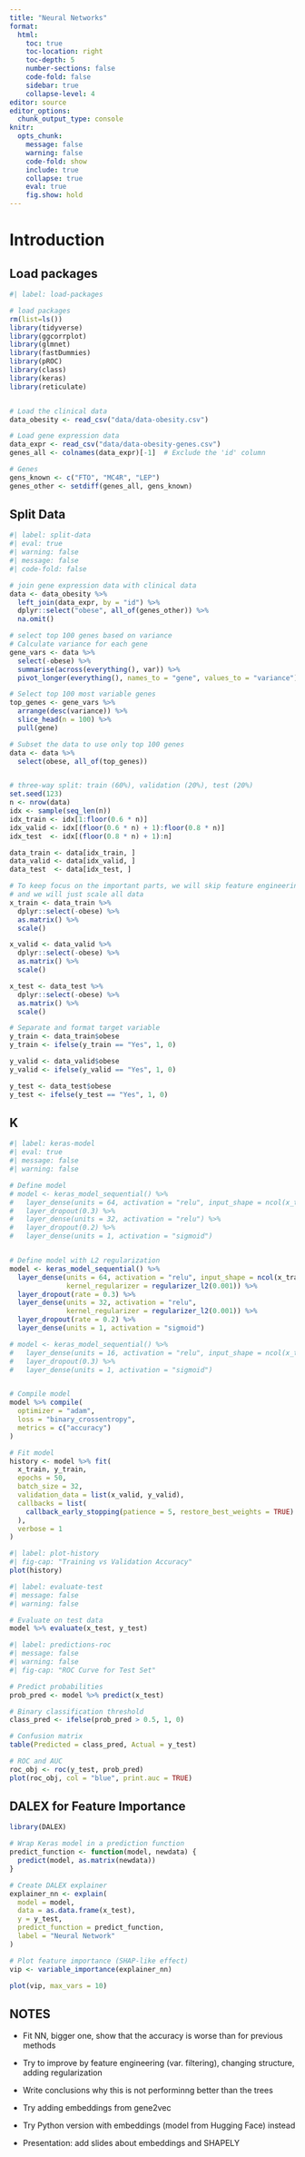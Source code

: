 ```yaml
---
title: "Neural Networks"
format:
  html:
    toc: true
    toc-location: right
    toc-depth: 5
    number-sections: false
    code-fold: false
    sidebar: true
    collapse-level: 4
editor: source
editor_options: 
  chunk_output_type: console
knitr:
  opts_chunk: 
    message: false
    warning: false
    code-fold: show
    include: true
    collapse: true
    eval: true
    fig.show: hold
---
```


# Introduction


## Load packages
```r
#| label: load-packages

# load packages
rm(list=ls())
library(tidyverse)
library(ggcorrplot)
library(glmnet)
library(fastDummies)
library(pROC)
library(class)
library(keras)
library(reticulate)


# Load the clinical data
data_obesity <- read_csv("data/data-obesity.csv") 

# Load gene expression data
data_expr <- read_csv("data/data-obesity-genes.csv")
genes_all <- colnames(data_expr)[-1]  # Exclude the 'id' column

# Genes
gens_known <- c("FTO", "MC4R", "LEP")
genes_other <- setdiff(genes_all, gens_known)

```


## Split Data

```r
#| label: split-data
#| eval: true
#| warning: false
#| message: false
#| code-fold: false

# join gene expression data with clinical data
data <- data_obesity %>%
  left_join(data_expr, by = "id") %>%
  dplyr::select("obese", all_of(genes_other)) %>%
  na.omit()

# select top 100 genes based on variance
# Calculate variance for each gene
gene_vars <- data %>%
  select(-obese) %>%
  summarise(across(everything(), var)) %>%
  pivot_longer(everything(), names_to = "gene", values_to = "variance")

# Select top 100 most variable genes
top_genes <- gene_vars %>%
  arrange(desc(variance)) %>%
  slice_head(n = 100) %>%
  pull(gene)

# Subset the data to use only top 100 genes
data <- data %>%
  select(obese, all_of(top_genes))


# three-way split: train (60%), validation (20%), test (20%)
set.seed(123)
n <- nrow(data)
idx <- sample(seq_len(n))
idx_train <- idx[1:floor(0.6 * n)]
idx_valid <- idx[(floor(0.6 * n) + 1):floor(0.8 * n)]
idx_test  <- idx[(floor(0.8 * n) + 1):n]

data_train <- data[idx_train, ]
data_valid <- data[idx_valid, ]
data_test  <- data[idx_test, ]

# To keep focus on the important parts, we will skip feature engineering
# and we will just scale all data
x_train <- data_train %>%
  dplyr::select(-obese) %>%
  as.matrix() %>%
  scale()

x_valid <- data_valid %>%
  dplyr::select(-obese) %>%
  as.matrix() %>%
  scale()

x_test <- data_test %>%
  dplyr::select(-obese) %>%
  as.matrix() %>%
  scale()

# Separate and format target variable
y_train <- data_train$obese
y_train <- ifelse(y_train == "Yes", 1, 0) 

y_valid <- data_valid$obese
y_valid <- ifelse(y_valid == "Yes", 1, 0)

y_test <- data_test$obese
y_test <- ifelse(y_test == "Yes", 1, 0)

```

## K

```r
#| label: keras-model
#| eval: true
#| message: false
#| warning: false

# Define model
# model <- keras_model_sequential() %>%
#   layer_dense(units = 64, activation = "relu", input_shape = ncol(x_train)) %>%
#   layer_dropout(0.3) %>%
#   layer_dense(units = 32, activation = "relu") %>%
#   layer_dropout(0.2) %>%
#   layer_dense(units = 1, activation = "sigmoid")


# Define model with L2 regularization
model <- keras_model_sequential() %>%
  layer_dense(units = 64, activation = "relu", input_shape = ncol(x_train),
              kernel_regularizer = regularizer_l2(0.001)) %>%
  layer_dropout(rate = 0.3) %>%
  layer_dense(units = 32, activation = "relu",
              kernel_regularizer = regularizer_l2(0.001)) %>%
  layer_dropout(rate = 0.2) %>%
  layer_dense(units = 1, activation = "sigmoid")

# model <- keras_model_sequential() %>%
#   layer_dense(units = 16, activation = "relu", input_shape = ncol(x_train)) %>%
#   layer_dropout(0.3) %>%
#   layer_dense(units = 1, activation = "sigmoid")


# Compile model
model %>% compile(
  optimizer = "adam",
  loss = "binary_crossentropy",
  metrics = c("accuracy")
)

# Fit model
history <- model %>% fit(
  x_train, y_train,
  epochs = 50,
  batch_size = 32,
  validation_data = list(x_valid, y_valid),
  callbacks = list(
    callback_early_stopping(patience = 5, restore_best_weights = TRUE)
  ),
  verbose = 1
)

```

```r
#| label: plot-history
#| fig-cap: "Training vs Validation Accuracy"
plot(history)
```


```r
#| label: evaluate-test
#| message: false
#| warning: false

# Evaluate on test data
model %>% evaluate(x_test, y_test)

```


```r
#| label: predictions-roc
#| message: false
#| warning: false
#| fig-cap: "ROC Curve for Test Set"

# Predict probabilities
prob_pred <- model %>% predict(x_test)

# Binary classification threshold
class_pred <- ifelse(prob_pred > 0.5, 1, 0)

# Confusion matrix
table(Predicted = class_pred, Actual = y_test)

# ROC and AUC
roc_obj <- roc(y_test, prob_pred)
plot(roc_obj, col = "blue", print.auc = TRUE)

```

## DALEX for Feature Importance
```r
library(DALEX)

# Wrap Keras model in a prediction function
predict_function <- function(model, newdata) {
  predict(model, as.matrix(newdata))
}

# Create DALEX explainer
explainer_nn <- explain(
  model = model,
  data = as.data.frame(x_test),
  y = y_test,
  predict_function = predict_function,
  label = "Neural Network"
)

# Plot feature importance (SHAP-like effect)
vip <- variable_importance(explainer_nn)


```

```r
plot(vip, max_vars = 10)


```






## NOTES

- Fit NN, bigger one, show that the accuracy is worse than for previous methods
- Try to improve by feature engineering (var. filtering), changing structure, adding regularization
- Write conclusions why this is not performinng better than the trees
- Try adding embeddings from gene2vec


- Try Python version with embeddings (model from Hugging Face) instead

- Presentation: add slides about embeddings and SHAPELY


